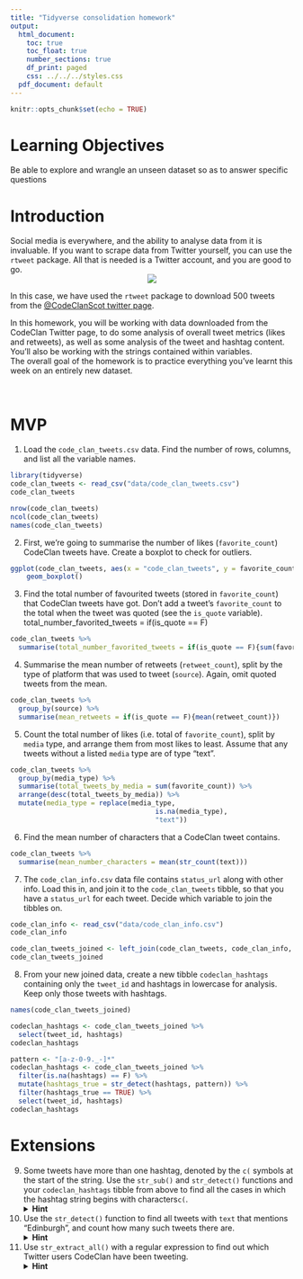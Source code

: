 ```yaml
---
title: "Tidyverse consolidation homework"
output:
  html_document:
    toc: true
    toc_float: true
    number_sections: true
    df_print: paged
    css: ../../../styles.css
  pdf_document: default
---
```


```r
knitr::opts_chunk$set(echo = TRUE)
```


# Learning Objectives 

Be able to explore and wrangle an unseen dataset so as to answer specific questions

# Introduction

Social media is everywhere, and the ability to analyse data from it is invaluable. If you want to scrape data from Twitter yourself, you can use the `rtweet` package. All that is needed is a Twitter account, and you are good to go. 
<center>
![](http://www.storybench.org/wp-content/uploads/2018/11/rtweet-730x461.png)
</center>

In this case, we have used the `rtweet` package to download 500 tweets from the [@CodeClanScot twitter page](https://twitter.com/CodeClanScot). 
  
In this homework, you will be working with data downloaded from the CodeClan Twitter page, to do some analysis of overall tweet metrics (likes and retweets), as well as some analysis of the tweet and hashtag content. You'll also be working with the strings contained within variables. 
<br>
The overall goal of the homework is to practice everything you've learnt this week on an entirely new dataset. 
<br>

<br>

# MVP 

1. Load the `code_clan_tweets.csv` data. Find the number of rows, columns, and list all the variable names. 

```r
library(tidyverse)
code_clan_tweets <- read_csv("data/code_clan_tweets.csv")
code_clan_tweets
```

```r
nrow(code_clan_tweets)
ncol(code_clan_tweets)
names(code_clan_tweets)
```

2. First, we're going to summarise the number of likes (`favorite_count`) CodeClan tweets have. Create a boxplot to check for outliers.

```r
ggplot(code_clan_tweets, aes(x = "code_clan_tweets", y = favorite_count)) +
    geom_boxplot()
```


3. Find the total number of favourited tweets (stored in `favorite_count`) that CodeClan tweets have got. Don't add a tweet's `favorite_count` to the total when the tweet was quoted (see the `is_quote` variable).  
total_number_favorited_tweets = if(is_quote == F) 
```r
code_clan_tweets %>% 
  summarise(total_number_favorited_tweets = if(is_quote == F){sum(favorite_count)})
```

4. Summarise the mean number of retweets (`retweet_count`), split by the type of platform that was used to tweet (`source`). Again, omit quoted tweets from the mean.

```r
code_clan_tweets %>% 
  group_by(source) %>% 
  summarise(mean_retweets = if(is_quote == F){mean(retweet_count)})
```

5. Count the total number of likes (i.e. total of `favorite_count`), split by `media` type, and arrange them from most likes to least. Assume that any tweets without a listed `media` type are of type "text".  
```r
code_clan_tweets %>% 
  group_by(media_type) %>% 
  summarise(total_tweets_by_media = sum(favorite_count)) %>% 
  arrange(desc(total_tweets_by_media)) %>% 
  mutate(media_type = replace(media_type, 
                                    is.na(media_type), 
                                    "text"))
```


6. Find the mean number of characters that a CodeClan tweet contains.  
```r
code_clan_tweets %>% 
  summarise(mean_number_characters = mean(str_count(text)))
```


7. The `code_clan_info.csv` data file contains `status_url` along with other info. Load this in, and join it to the `code_clan_tweets` tibble, so that you have a `status_url` for each tweet. Decide which variable to join the tibbles on.  

```r
code_clan_info <- read_csv("data/code_clan_info.csv")
code_clan_info
```
```r
code_clan_tweets_joined <- left_join(code_clan_tweets, code_clan_info, "tweet_id")
code_clan_tweets_joined
```

8. From your new joined data, create a new tibble `codeclan_hashtags` containing only the `tweet_id` and hashtags in lowercase for analysis. Keep only those tweets with hashtags.
```r
names(code_clan_tweets_joined)
```
```r
codeclan_hashtags <- code_clan_tweets_joined %>% 
  select(tweet_id, hashtags)
codeclan_hashtags
```

```r
pattern <- "[a-z-0-9._-]*"
codeclan_hashtags <- code_clan_tweets_joined %>% 
  filter(is.na(hashtags) == F) %>% 
  mutate(hashtags_true = str_detect(hashtags, pattern)) %>% 
  filter(hashtags_true == TRUE) %>% 
  select(tweet_id, hashtags)
codeclan_hashtags
```

# Extensions

9. Some tweets have more than one hashtag, denoted by the `c(` symbols at the start of the string. Use the `str_sub()` and `str_detect()` functions and your `codeclan_hashtags` tibble from above to find all the cases in which the hashtag string begins with characters`c(`.
<details>
<summary>**Hint**</summary>
Try a regex pattern `"c\\("`. The double backslash is necessary in R to mark a backslash as itself being escaped. 
</details>

10. Use the `str_detect()` function to find all tweets with `text` that mentions "Edinburgh", and count how many such tweets there are. 
<details>
<summary>**Hint**</summary>
You may need to make sure your tweets are all the same case before searching.
</details>

11. Use `str_extract_all()` with a regular expression to find out which Twitter users CodeClan have been tweeting. 
<details>
<summary>**Hint**</summary>
Think about all the different characters which could be in a Twitter username, do a bit of online research
</details>

